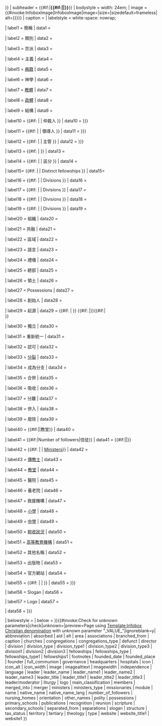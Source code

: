 <includeonly>{{Infobox
| above          = {{#if: {{{icon|}}} |[[file:{{{icon}}}|{{{icon_width|25px}}}|alt={{{icon_alt|}}}]]<br/>{{{name|}}}|{{{name|{{PAGENAMEBASE}}}}}}}
| subheader = {{#if:{{{native_name|}}}|<span class="nickname">'''{{#if:{{{native_name_lang|}}}|{{lang|{{{native_name_lang}}}|{{{native_name}}}}}|{{{native_name}}}}}'''</span>}}
| bodystyle      = width: 24em;
| image          = {{#invoke:InfoboxImage|InfoboxImage|image={{{image|}}}|size={{{imagewidth|200px}}}|sizedefault=frameless|alt={{{alt|{{{imagealttext|}}}}}}}}
| caption        = {{{caption|}}}
|  labelstyle    = white-space: nowrap;

|  label1  = 簡稱
|   data1  = {{{abbreviation|}}}

|  label2  = 類別
|   data2  = {{{type|}}}

|  label3  = 宗派
|   data3  = {{{main_classification|}}}

|  label4  = 主義
|   data4  = {{{orientation|}}}

|  label5  =  [[宗教經典|典籍]]
|   data5  = {{{scripture|}}}

|  label6  = 神學
|   data6  = {{{theology|}}}

|  label7  = [[教政體制|教體]]
|   data7  = {{{polity|}}}

|  label8  = [[教政體制|政體]]
|   data8  = {{{governance|}}}

|  label9  = 結構
|   data9  = {{{structure|}}}

|  label10 = {{#if: {{{leader_title|}}} | {{{leader_title}}} | 仲裁人 }}
|   data10 = {{{leader_name|{{{leader/moderator|}}} }}}

|  label11 = {{#if: {{{leader_title1|}}} | {{{leader_title1}}} | 領導人 }}
|   data11 = {{{leader_name1|{{{leader|}}} }}}

|  label12 = {{#if: {{{leader_title2|}}} | {{{leader_title2}}} | 主管 }}
|   data12 = {{{leader_name2|{{{director|}}} }}}

|  label13 = {{#if: {{{leader_title3|}}} | {{{leader_title3}}} }}
|   data13 = {{{leader_name3|}}}

|  label14 = {{#if: {{{fellowships_type|}}} | {{{fellowships_type}}} | 區分 }}
|   data14 = {{{fellowships|}}}

|  label15= {{#if: {{{fellowships_type1|}}} | {{{fellowships_type1}}} | Distinct fellowships }}
|   data15= {{{fellowships1|}}}

|  label16 = {{#if: {{{division_type|}}} | {{{division_type}}} | Divisions }}
|   data16 = {{{division|}}}

|  label17 = {{#if: {{{division_type1|}}} | {{{division_type1}}} | Divisions }}
|   data17 = {{{division1|}}}

|  label18 = {{#if: {{{division_type2|}}} | {{{division_type2}}} | Divisions }}
|   data18 = {{{division2|}}}

|  label19 = {{#if: {{{division_type3|}}} | {{{division_type3}}} | Divisions }}
|   data19 = {{{division3|}}}

|  label20 = 組織
|   data20 = {{{associations|}}}

|  label21 = 共融
|   data21 = {{{full_communion|}}}

|  label22 = 區域
|   data22 = {{{area|}}}

|  label23 = 語言
|   data23 = {{{language|}}}

|  label24 = 禮儀
|   data24 = {{{liturgy|}}}

|  label25 = 總部
|   data25 = {{{headquarters|}}}

|  label26 = 領土
|   data26 = {{{territory|}}}

|  label27 = Possessions
|   data27 = {{{possessions|}}}

|  label28 = 創始人
|   data28 = {{{founder|}}}

|  label29 = 起源
|   data29 = {{#if: {{{founded_date|}}} | {{{founded_date}}} }} {{#if:{{{founded_date|}}}{{{founded_place|}}} |}}{{#if:{{{founded_place|}}}| <br />{{{founded_place}}} }}

|  label30 = 獨立
|   data30 = {{{independence|}}}

|  label31 = 重新統一
|   data31 = {{{reunion|}}}

|  label32 = 認可
|   data32 = {{{recognition|}}}

|  label33 = [[教會分裂|分裂]]
|   data33 = {{{separated_from|}}}

|  label34 = 成為分支
|   data34 = {{{branched_from|}}}

|  label35 = 合併
|   data35 = {{{merger|}}}

|  label36 = 吸收
|   data36 = {{{absorbed|}}}

|  label37 = 分離
|   data37 = {{{separations|}}}

|  label38 = 併入
|   data38 = {{{merged_into|}}}

|  label39 = 廢除
|   data39 = {{{defunct|}}}

|  label40 = {{#if:{{{congregations_type|}}}|{{{congregations_type}}}|教堂}}
|   data40 = {{{congregations|}}}

|  label41 = {{#if:{{{number_of_followers|}}}|Number of followers|信徒}}
|   data41 = {{#if:{{{number_of_followers|}}}|{{{number_of_followers}}}|{{{members|}}}}}

|  label42 = {{#if:{{{ministers_type|}}} | {{{ministers_type}}} | [[Minister (Christianity)|Ministers]]}}
|   data42 = {{{ministers|}}}

|  label43 = [[傳教士]]
|   data43 = {{{missionaries|}}}

|  label44 = [[教堂]]
|   data44 = {{{churches|}}}

|  label45 = 醫院
|   data45 = {{{hospitals|}}}

|  label46 = 養老院
|   data46 = {{{nursing_homes|}}}

|  label47 = 救援機構
|   data47 = {{{aid|}}}

|  label48 = [[小學]]
|   data48 = {{{primary_schools|}}}

|  label49 = [[中學]]
|   data49 = {{{secondary_schools|}}}

|  label50 =  [[501(c)条款|稅收狀況]]
|   data50 = {{{tax_status|}}}

|  label51 = [[高等教育|高等教育機構]]
|   data51 = {{{tertiary|}}}

|  label52 = 其他名稱
|   data52 = {{{other_names|}}}

|  label53 = 出版物
|   data53 = {{{publications|}}}

|  label54 = 官方網站
|   data54 = {{{website|}}}

|  label55 = {{#if: {{{website_title1|}}} | {{{website_title1}}} | }}
|   data55 = {{{website1|{{{website1|}}} }}}

|  label56 = Slogan
|   data56 = {{{slogan|}}}

|  label57 = Logo
|   data57 = {{{logo|}}}

|  data58  = {{{misc|{{{module|}}}}}}

| belowstyle =
| below      = {{{footnotes|}}}
}}{{#invoke:Check for unknown parameters|check|unknown={{main other|[[Category:Pages using infobox Christian denomination with unknown parameters|_VALUE_{{PAGENAME}}]]}}|preview=Page using [[Template:Infobox Christian denomination]] with unknown parameter "_VALUE_"|ignoreblank=y| abbreviation | absorbed | aid | alt | area | associations | branched_from | caption | churches | congregations | congregations_type | defunct | director | division | division_type | division_type1 | division_type2 | division_type3 | division1 | division2 | division3 | fellowships | fellowships_type | fellowships_type1 | fellowships1 | footnotes | founded_date | founded_place | founder | full_communion | governance | headquarters | hospitals | icon | icon_alt | icon_width | image | imagealttext | imagewidth | independence | language | leader | leader_name | leader_name1 | leader_name2 | leader_name3 | leader_title | leader_title1 | leader_title2 | leader_title3 | leader/moderator | liturgy | logo | main_classification | members | merged_into | merger | ministers | ministers_type | missionaries | module | name | native_name | native_name_lang | number_of_followers | nursing_homes | orientation | other_names | polity | possessions | primary_schools | publications | recognition | reunion | scripture | secondary_schools | separated_from | separations | slogan | structure | tax_status | territory | tertiary | theology | type | website | website_title1 | website1 }}</includeonly><noinclude>
{{documentation}}
</noinclude>